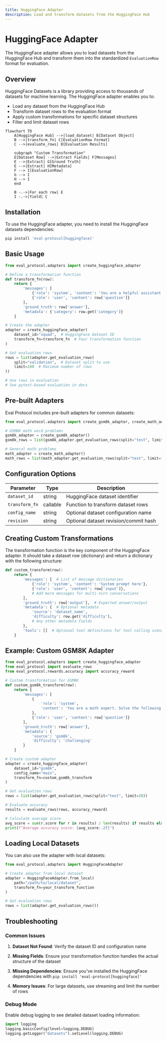 ```yaml
---
title: HuggingFace Adapter
description: Load and transform datasets from the HuggingFace Hub
---
```


# HuggingFace Adapter

The HuggingFace adapter allows you to load datasets from the HuggingFace Hub and transform them into the standardized `EvaluationRow` format for evaluation.

## Overview

HuggingFace Datasets is a library providing access to thousands of datasets for machine learning. The HuggingFace adapter enables you to:

- Load any dataset from the HuggingFace Hub
- Transform dataset rows to the evaluation format
- Apply custom transformations for specific dataset structures
- Filter and limit dataset rows

```mermaid
flowchart TD
    A[HuggingFace Hub] -->|load_dataset| B[Dataset Object]
    B -->|transform_fn| C[EvaluationRow Format]
    C -->|evaluate_rows| D[Evaluation Results]
    
    subgraph "Custom Transformation"
    E[Dataset Row] -->|Extract Fields| F[Messages]
    E -->|Extract| G[Ground Truth]
    E -->|Extract| H[Metadata]
    F --> I[EvaluationRow]
    G --> I
    H --> I
    end
    
    B -.->|For each row| E
    I -.->|Yield| C
```

## Installation

To use the HuggingFace adapter, you need to install the HuggingFace datasets dependencies:

```bash
pip install 'eval-protocol[huggingface]'
```

## Basic Usage

```python
from eval_protocol.adapters import create_huggingface_adapter

# Define a transformation function
def transform_fn(row):
    return {
        'messages': [
            {'role': 'system', 'content': 'You are a helpful assistant.'},
            {'role': 'user', 'content': row['question']}
        ],
        'ground_truth': row['answer'],
        'metadata': {'category': row.get('category')}
    }

# Create the adapter
adapter = create_huggingface_adapter(
    dataset_id="squad",  # HuggingFace dataset ID
    transform_fn=transform_fn  # Your transformation function
)

# Get evaluation rows
rows = list(adapter.get_evaluation_rows(
    split="validation",  # Dataset split to use
    limit=100  # Maximum number of rows
))

# Use rows in evaluation
# See pytest-based evaluation in docs
```

## Pre-built Adapters

Eval Protocol includes pre-built adapters for common datasets:

```python
from eval_protocol.adapters import create_gsm8k_adapter, create_math_adapter

# GSM8K math word problems
gsm8k_adapter = create_gsm8k_adapter()
gsm8k_rows = list(gsm8k_adapter.get_evaluation_rows(split="test", limit=10))

# General math problems
math_adapter = create_math_adapter()
math_rows = list(math_adapter.get_evaluation_rows(split="test", limit=10))
```

## Configuration Options

| Parameter | Type | Description |
|-----------|------|-------------|
| `dataset_id` | string | HuggingFace dataset identifier |
| `transform_fn` | callable | Function to transform dataset rows |
| `config_name` | string | Optional dataset configuration name |
| `revision` | string | Optional dataset revision/commit hash |

## Creating Custom Transformations

The transformation function is the key component of the HuggingFace adapter. It should take a dataset row (dictionary) and return a dictionary with the following structure:

```python
def custom_transform(row):
    return {
        'messages': [  # List of message dictionaries
            {'role': 'system', 'content': 'System prompt here'},
            {'role': 'user', 'content': row['input']},
            # Add more messages for multi-turn conversations
        ],
        'ground_truth': row['output'],  # Expected answer/output
        'metadata': {  # Optional metadata
            'source': 'dataset_name',
            'difficulty': row.get('difficulty'),
            # Any other metadata fields
        },
        'tools': []  # Optional tool definitions for tool calling scenarios
    }
```

## Example: Custom GSM8K Adapter

```python
from eval_protocol.adapters import create_huggingface_adapter
from eval_protocol import evaluate_rows
from eval_protocol.rewards.accuracy import accuracy_reward

# Custom transformation for GSM8K
def custom_gsm8k_transform(row):
    return {
        'messages': [
            {
                'role': 'system', 
                'content': 'You are a math expert. Solve the following problem step by step.'
            },
            {'role': 'user', 'content': row['question']}
        ],
        'ground_truth': row['answer'],
        'metadata': {
            'source': 'gsm8k',
            'difficulty': 'challenging'
        }
    }

# Create custom adapter
adapter = create_huggingface_adapter(
    dataset_id="gsm8k",
    config_name="main",
    transform_fn=custom_gsm8k_transform
)

# Get evaluation rows
rows = list(adapter.get_evaluation_rows(split="test", limit=20))

# Evaluate accuracy
results = evaluate_rows(rows, accuracy_reward)

# Calculate average score
avg_score = sum(r.score for r in results) / len(results) if results else 0
print(f"Average accuracy score: {avg_score:.2f}")
```

## Loading Local Datasets

You can also use the adapter with local datasets:

```python
from eval_protocol.adapters import HuggingFaceAdapter

# Create adapter from local dataset
adapter = HuggingFaceAdapter.from_local(
    path="/path/to/local/dataset",
    transform_fn=your_transform_function
)

# Get evaluation rows
rows = list(adapter.get_evaluation_rows())
```

## Troubleshooting

### Common Issues

1. **Dataset Not Found**: Verify the dataset ID and configuration name

2. **Missing Fields**: Ensure your transformation function handles the actual structure of the dataset

3. **Missing Dependencies**: Ensure you've installed the HuggingFace dependencies with `pip install 'eval-protocol[huggingface]'`

4. **Memory Issues**: For large datasets, use streaming and limit the number of rows

### Debug Mode

Enable debug logging to see detailed dataset loading information:

```python
import logging
logging.basicConfig(level=logging.DEBUG)
logging.getLogger("datasets").setLevel(logging.DEBUG)
```